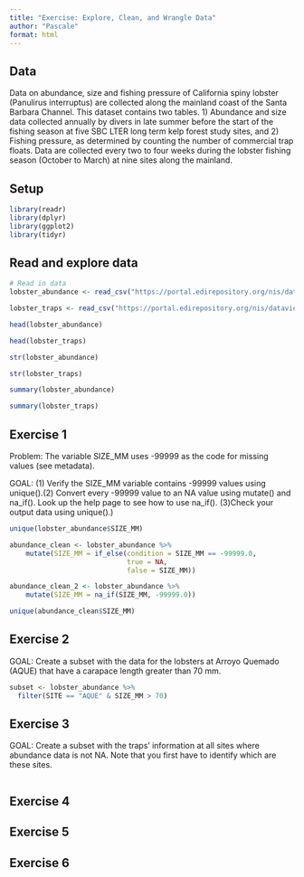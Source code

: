 ```yaml
---
title: "Exercise: Explore, Clean, and Wrangle Data"
author: "Pascale"
format: html
---
```


## Data
Data on abundance, size and fishing pressure of California spiny lobster (Panulirus interruptus) are collected along the mainland coast of the Santa Barbara Channel. This dataset contains two tables. 1) Abundance and size data collected annually by divers in late summer before the start of the fishing season at five SBC LTER long term kelp forest study sites, and 2) Fishing pressure, as determined by counting the number of commercial trap floats. Data are collected every two to four weeks during the lobster fishing season (October to March) at nine sites along the mainland.

## Setup
```r
library(readr)
library(dplyr)
library(ggplot2)
library(tidyr)
```


## Read and explore data
```r

# Read in data
lobster_abundance <- read_csv("https://portal.edirepository.org/nis/dataviewer?packageid=knb-lter-sbc.77.8&entityid=f32823fba432f58f66c06b589b7efac6")

lobster_traps <- read_csv("https://portal.edirepository.org/nis/dataviewer?packageid=knb-lter-sbc.77.8&entityid=66dd61c75bda17c23a3bce458c56ed84")

```
```r
head(lobster_abundance)

head(lobster_traps)

str(lobster_abundance)

str(lobster_traps)

summary(lobster_abundance)

summary(lobster_traps)
```

## Exercise 1
Problem: The variable SIZE_MM uses -99999 as the code for missing values (see metadata). 

GOAL: (1) Verify the SIZE_MM variable contains -99999 values using unique().(2) Convert every -99999 value to an NA value using mutate() and na_if(). Look up the help page to see how to use na_if(). (3)Check your output data using unique().)

```r
unique(lobster_abundance$SIZE_MM)
```
```r
abundance_clean <- lobster_abundance %>%
    mutate(SIZE_MM = if_else(condition = SIZE_MM == -99999.0, 
                             true = NA, 
                             false = SIZE_MM))

abundance_clean_2 <- lobster_abundance %>%
    mutate(SIZE_MM = na_if(SIZE_MM, -99999.0))

unique(abundance_clean$SIZE_MM)
```


## Exercise 2 

GOAL: Create a subset with the data for the lobsters at Arroyo Quemado (AQUE) that have a carapace length greater than 70 mm.

```r
subset <- lobster_abundance %>% 
  filter(SITE == "AQUE" & SIZE_MM > 70)
```

## Exercise 3 
GOAL: Create a subset with the traps’ information at all sites where abundance data is not NA. Note that you first have to identify which are these sites.

```r

```

## Exercise 4 

## Exercise 5 

## Exercise 6